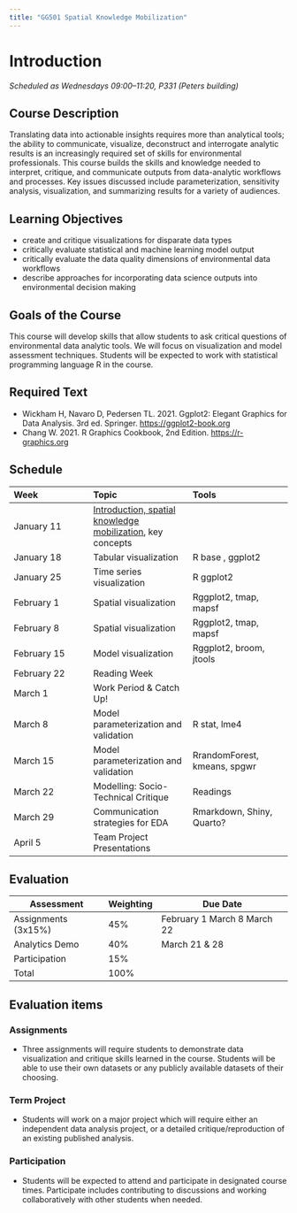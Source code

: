 ```yaml
---
title: "GG501 Spatial Knowledge Mobilization"
---
```


# Introduction

*Scheduled as Wednesdays 09:00–11:20, P331 (Peters building)*


## Course Description

Translating data into actionable insights requires more than analytical tools; the ability to communicate, visualize, deconstruct and interrogate analytic results is an increasingly required set of skills for environmental professionals. This course builds the skills and knowledge needed to interpret, critique, and communicate outputs from data-analytic workflows and processes. Key issues discussed include parameterization, sensitivity analysis, visualization, and summarizing results for a variety of audiences.


## Learning Objectives
  * create and critique visualizations for disparate data types
  * critically evaluate statistical and machine learning model output
  * critically evaluate the data quality dimensions of environmental data workflows
  * describe approaches for incorporating data science outputs into environmental decision making


## Goals of the Course
This course will develop skills that allow students to ask critical questions of environmental data analytic tools. We will focus on visualization and model assessment techniques. Students will be expected to work with statistical programming language R in the course.


## Required Text
  * Wickham H, Navaro D, Pedersen TL. 2021. Ggplot2: Elegant Graphics for Data Analysis. 3rd ed. Springer. <https://ggplot2-book.org>
  * Chang W. 2021. R Graphics Cookbook, 2nd Edition. <https://r-graphics.org>


## Schedule

|Week         |Topic                                |Tools|
|:---         |:----                                |:----|
|January 11	  |[Introduction, spatial knowledge mobilization](lecs/GG501-lecture_01.pdf), key concepts|
|January 18	  |Tabular visualization	              |R base , ggplot2|
|January 25	  |Time series visualization          	|R ggplot2|
|February 1	  |Spatial visualization              	|Rggplot2, tmap, mapsf|
|February 8  	|Spatial visualization	              |Rggplot2, tmap, mapsf|
|February 15	|Model visualization	                |Rggplot2, broom, jtools|
|February 22	|Reading Week|
|March 1    	|Work Period & Catch Up!
|March 8    	|Model parameterization and validation	|R stat, lme4|
|March 15    	|Model parameterization and validation	|RrandomForest, kmeans, spgwr|
|March 22    	|Modelling: Socio-Technical Critique	|Readings|
|March 29    	|Communication strategies for EDA	    |Rmarkdown, Shiny, Quarto?|
|April 5    	|Team Project Presentations|


## Evaluation

| Assessment          	| Weighting 	| Due Date                    	|
|---------------------	|-----------	|-----------------------------	|
| Assignments (3x15%) 	| 45%       	| February 1 March 8 March 22 	|
| Analytics Demo      	| 40%       	| March 21 & 28               	|
| Participation       	| 15%       	|                             	|
| Total               	| 100%      	|                             	|


## Evaluation items

### Assignments
  * Three assignments will require students to demonstrate data visualization and critique skills learned in the course. Students will be able to use their own datasets or any publicly available datasets of their choosing.

### Term Project
  * Students will work on a major project which will require either an independent data analysis project, or a detailed critique/reproduction of an existing published analysis.

### Participation
  * Students will be expected to attend and participate in designated course times. Participate includes contributing to discussions and working collaboratively with other students when needed.
